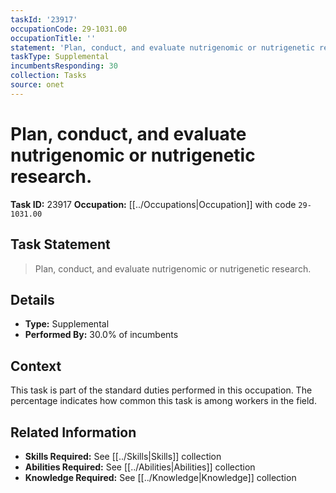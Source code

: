 ```yaml
---
taskId: '23917'
occupationCode: 29-1031.00
occupationTitle: ''
statement: 'Plan, conduct, and evaluate nutrigenomic or nutrigenetic research.'
taskType: Supplemental
incumbentsResponding: 30
collection: Tasks
source: onet
---
```

# Plan, conduct, and evaluate nutrigenomic or nutrigenetic research.

**Task ID:** 23917
**Occupation:** [[../Occupations|Occupation]] with code `29-1031.00`

## Task Statement

> Plan, conduct, and evaluate nutrigenomic or nutrigenetic research.

## Details

- **Type:** Supplemental
- **Performed By:** 30.0% of incumbents

## Context

This task is part of the standard duties performed in this occupation. The percentage indicates how common this task is among workers in the field.

## Related Information

- **Skills Required:** See [[../Skills|Skills]] collection
- **Abilities Required:** See [[../Abilities|Abilities]] collection
- **Knowledge Required:** See [[../Knowledge|Knowledge]] collection
